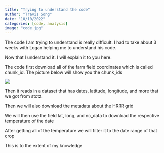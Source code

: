 ```yaml
---
title: "Trying to understand the code"
author: "Travis Song"
date: "10/10/2022"
categories: [code, analysis]
image: "code.jpg"
---
```


The code I am trying to understand is really difficult. I had to take about 3 weeks with Logan helping me to understand his code.

Now that I understand it. I will explain it to you here.

The code first download all of the farm field coordinates which is called chunk_id. The picture below will show you the chunk_ids

![](chunk_id.png)

Then it reads in a dataset that has dates, latitude, longitude, and more that we got from stotz. 

Then we will also download the metadata about the HRRR grid

We will then use the field lat, long, and nc_data to download the respective temperature of the date

After getting all of the temperature we will filter it to the date range of that crop

This is to the extent of my knowledge 


